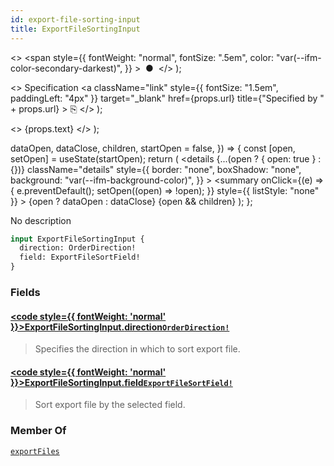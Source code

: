 ```yaml
---
id: export-file-sorting-input
title: ExportFileSortingInput
---
```


  <>
    <span
      style={{
        fontWeight: "normal",
        fontSize: ".5em",
        color: "var(--ifm-color-secondary-darkest)",
      }}
    >
      &nbsp;●&nbsp;
    </span>
  </>
);

  <>
    Specification
    <a
      className="link"
      style={{ fontSize: "1.5em", paddingLeft: "4px" }}
      target="\_blank"
      href={props.url}
      title={"Specified by " + props.url}
    >
      ⎘
    </a>
  </>
);

  <>
    <span className={props.class}>{props.text}</span>
  </>
);


  dataOpen,
  dataClose,
  children,
  startOpen = false,
}) => {
  const [open, setOpen] = useState(startOpen);
  return (
    <details
      {...(open ? { open: true } : {})}
      className="details"
      style={{
        border: "none",
        boxShadow: "none",
        background: "var(--ifm-background-color)",
      }}
    >
      <summary
        onClick={(e) => {
          e.preventDefault();
          setOpen((open) => !open);
        }}
        style={{ listStyle: "none" }}
      >
        {open ? dataOpen : dataClose}
      </summary>
      {open && children}
    </details>
  );
};

No description

```graphql
input ExportFileSortingInput {
  direction: OrderDirection!
  field: ExportFileSortField!
}
```

### Fields

#### [<code style={{ fontWeight: 'normal' }}>ExportFileSortingInput.<b>direction</b></code>](#)<Bullet />[`OrderDirection!`](../../../api-reference/miscellaneous/enums/order-direction) <Badge class="badge badge--secondary" text="non-null"/> <Badge class="badge badge--secondary" text="enum"/> <Badge class="badge badge--secondary" text="miscellaneous"/>

> Specifies the direction in which to sort export file.

#### [<code style={{ fontWeight: 'normal' }}>ExportFileSortingInput.<b>field</b></code>](#)<Bullet />[`ExportFileSortField!`](../../../api-reference/miscellaneous/enums/export-file-sort-field) <Badge class="badge badge--secondary" text="non-null"/> <Badge class="badge badge--secondary" text="enum"/> <Badge class="badge badge--secondary" text="miscellaneous"/>

> Sort export file by the selected field.

### Member Of

[`exportFiles`](../../../api-reference/miscellaneous/queries/export-files) <Badge class="badge badge--secondary" text="query"/>
